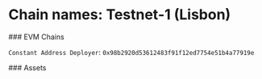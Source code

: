 
# Chain names: Testnet-1 (Lisbon)

<div className="space-y-1 mt-4">
  ### EVM Chains
  <EVMChains environment="testnet" />

  `Constant Address Deployer`:  `0x98b2920d53612483f91f12ed7754e51b4a77919e`
</div>

<div className="space-y-1 mt-4">
  ### Assets
  <EVMAssets environment="testnet" />
</div>
